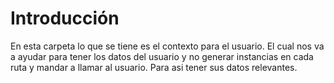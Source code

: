 # Introducción

En esta carpeta lo que se tiene es el contexto para el usuario. El cual nos va a ayudar para tener los datos del usuario
y no generar instancias en cada ruta y mandar a llamar al usuario. Para asi tener sus datos relevantes.
